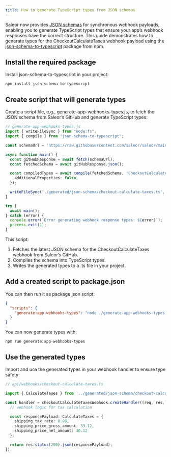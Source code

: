 ```yaml
---
title: How to generate TypeScript types from JSON schemas
---
```


Saleor now provides [JSON schemas](docs/developer/extending/webhooks/synchronous-events/overview.mdx#json-schemas-for-synchronous-webhooks-preview) for synchronous webhook payloads, enabling you to generate TypeScript types that ensure your app’s webhook responses have the correct structure. This guide demonstrates how to generate types for the CheckoutCalculateTaxes webhook payload using the [json-schema-to-typescript](https://www.npmjs.com/package/json-schema-to-typescript) package from npm.


## Install the required package

Install json-schema-to-typescript in your project:

```shell
npm install json-schema-to-typescript
```

## Create script that will generate types

Create a script file, e.g., generate-app-webhooks-types.js, to fetch the JSON schema from Saleor’s GitHub and generate TypeScript types:

```ts
// generate-app-webhooks-types.js
import { writeFileSync } from "node:fs";
import { compile } from "json-schema-to-typescript";

const schemaUrl = 'https://raw.githubusercontent.com/saleor/saleor/main/saleor/json_schemas/CheckoutCalculateTaxes.json';

async function main() {
  const gitHubResponse = await fetch(schemaUrl); 
  const fetchedSchema = await gitHubResponse.json();

  const compiledTypes = await compile(fetchedSchema, 'CheckoutCalculateTaxesSchema', {
    additionalProperties: false,
  });

  writeFileSync('./generated/json-schema/checkout-calculate-taxes.ts', compiledTypes);
}

try {
  await main();
} catch (error) {
  console.error(`Error generating webhook response types: ${error}`);
  process.exit(1);
}
```

This script:

1. Fetches the latest JSON schema for the CheckoutCalculateTaxes webhook from Saleor’s GitHub.
2. Compiles the schema into TypeScript types.
3. Writes the generated types to a .ts file in your project.

## Add a created script to package.json

You can then run it as package.json script:

```json
{
  "scripts": {
    "generate:app-webhooks-types": "node ./generate-app-webhooks-types.js"
  }
}
```

You can now generate types with:

```shell
npm run generate:app-webhooks-types
```

## Use the generated types

Import and use the generated types in your webhook handler to ensure type safety:

```ts
// api/webhooks/checkout-calculate-taxes.ts

import { CalculateTaxes } from '../generated/json-schema/checkout-calculate-taxes';

const handler = checkoutCalculateTaxesWebhook.createHandler((req, res, ctx) => {
  // webhook logic for tax calculation

  const responsePayload: CalculateTaxes = {
    shipping_tax_rate: 0.08,
    shipping_price_gross_amount: 33.12,
    shipping_price_net_amount: 30.12
  };

  return res.status(200).json(responsePayload);
});
```
